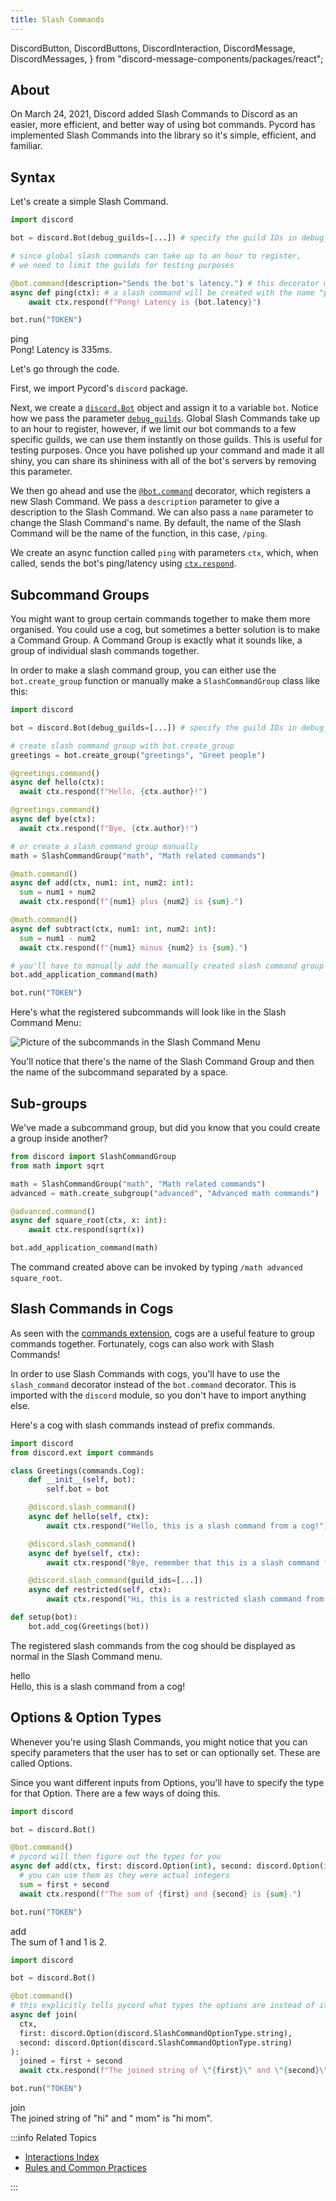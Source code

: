 ```yaml
---
title: Slash Commands
---
```


  DiscordButton,
  DiscordButtons,
  DiscordInteraction,
  DiscordMessage,
  DiscordMessages,
} from "discord-message-components/packages/react";


## About

On March 24, 2021, Discord added Slash Commands to Discord as an easier, more efficient, and better way of using bot commands. Pycord has implemented Slash Commands into the library so it's simple, efficient, and familiar.

## Syntax

Let's create a simple Slash Command.

```py
import discord

bot = discord.Bot(debug_guilds=[...]) # specify the guild IDs in debug_guilds

# since global slash commands can take up to an hour to register,
# we need to limit the guilds for testing purposes

@bot.command(description="Sends the bot's latency.") # this decorator makes a slash command
async def ping(ctx): # a slash command will be created with the name "ping"
    await ctx.respond(f"Pong! Latency is {bot.latency}")

bot.run("TOKEN")
```

<DiscordMessages>
  <DiscordMessage author="Guide Bot" avatar="red" bot>
    <div slot="interactions">
      <DiscordInteraction author="Guide Man" avatar="green" command>
        ping
      </DiscordInteraction>
    </div>
    Pong! Latency is 335ms.
  </DiscordMessage>
</DiscordMessages>

<br />

Let's go through the code.

First, we import Pycord's `discord` package.

Next, we create a [`discord.Bot`](https://docs.pycord.dev/en/master/api.html#discord.Bot) object and assign it to a variable `bot`. Notice how we pass the parameter [`debug_guilds`](https://docs.pycord.dev/en/master/api.html#discord.Bot.debug_guilds). Global Slash Commands take up to an hour to register, however, if we limit our bot commands to a few specific guilds, we can use them instantly on those guilds. This is useful for testing purposes. Once you have polished up your command and made it all shiny, you can share its shininess with all of the bot's servers by removing this parameter.

We then go ahead and use the [`@bot.command`](https://docs.pycord.dev/en/master/api.html#discord.Bot.command) decorator, which registers a new Slash Command. We pass a `description` parameter to give a description to the Slash Command. We can also pass a `name` parameter to change the Slash Command's name. By default, the name of the Slash Command will be the name of the function, in this case, `/ping`.

We create an async function called `ping` with parameters `ctx`, which, when called, sends the bot's ping/latency using [`ctx.respond`](https://docs.pycord.dev/en/master/api.html#discord.ApplicationContext.respond).

## Subcommand Groups

You might want to group certain commands together to make them more organised. You could use a cog, but sometimes a better solution is to make a Command Group. A Command Group is exactly what it sounds like, a group of individual slash commands together.

In order to make a slash command group, you can either use the `bot.create_group` function or manually make a `SlashCommandGroup` class like this:

```python
import discord

bot = discord.Bot(debug_guilds=[...]) # specify the guild IDs in debug_guilds

# create slash command group with bot.create_group
greetings = bot.create_group("greetings", "Greet people")

@greetings.command()
async def hello(ctx):
  await ctx.respond(f"Hello, {ctx.author}!")

@greetings.command()
async def bye(ctx):
  await ctx.respond(f"Bye, {ctx.author}!")

# or create a slash command group manually
math = SlashCommandGroup("math", "Math related commands")

@math.command()
async def add(ctx, num1: int, num2: int):
  sum = num1 + num2
  await ctx.respond(f"{num1} plus {num2} is {sum}.")

@math.command()
async def subtract(ctx, num1: int, num2: int):
  sum = num1 - num2
  await ctx.respond(f"{num1} minus {num2} is {sum}.")

# you'll have to manually add the manually created slash command group
bot.add_application_command(math)

bot.run("TOKEN")
```

Here's what the registered subcommands will look like in the Slash Command Menu:

![Picture of the subcommands in the Slash Command Menu](../../assets/interactions/groups-and-subcommands.jpg)

You'll notice that there's the name of the Slash Command Group and then the name of the subcommand separated by a space.

## Sub-groups

We've made a subcommand group, but did you know that you could create a group inside another?

```python
from discord import SlashCommandGroup
from math import sqrt

math = SlashCommandGroup("math", "Math related commands")
advanced = math.create_subgroup("advanced", "Advanced math commands")

@advanced.command()
async def square_root(ctx, x: int):
    await ctx.respond(sqrt(x))

bot.add_application_command(math)
```

The command created above can be invoked by typing `/math advanced square_root`.

## Slash Commands in Cogs

As seen with the [commands extension](../../extensions/commands/cogs), cogs are a useful feature to group commands together. Fortunately, cogs can also work with Slash Commands!

In order to use Slash Commands with cogs, you'll have to use the `slash_command` decorator instead of the `bot.command` decorator. This is imported with the `discord` module, so you don't have to import anything else.

Here's a cog with slash commands instead of prefix commands.

```python title="./cogs/greetings.py"
import discord
from discord.ext import commands

class Greetings(commands.Cog):
    def __init__(self, bot):
        self.bot = bot

    @discord.slash_command()
    async def hello(self, ctx):
        await ctx.respond("Hello, this is a slash command from a cog!")

    @discord.slash_command()
    async def bye(self, ctx):
        await ctx.respond("Bye, remember that this is a slash command from a cog!")

    @discord.slash_command(guild_ids=[...])
    async def restricted(self, ctx):
        await ctx.respond("Hi, this is a restricted slash command from a cog!")

def setup(bot):
    bot.add_cog(Greetings(bot))
```

The registered slash commands from the cog should be displayed as normal in the Slash Command menu.

<DiscordMessages>
  <DiscordMessage author="Guide Bot" avatar="red" bot>
    <div slot="interactions">
      <DiscordInteraction author="Guide Man" avatar="green" command>
        hello
      </DiscordInteraction>
    </div>
    Hello, this is a slash command from a cog!
  </DiscordMessage>
</DiscordMessages>

## Options & Option Types

Whenever you're using Slash Commands, you might notice that you can specify parameters that the user has to set or can optionally set. These are called Options.

Since you want different inputs from Options, you'll have to specify the type for that Option. There are a few ways of doing this.

<Tabs>
  <TabItem value="0" label="Use type annotations and let Pycord figure out its type" default>

```python
import discord

bot = discord.Bot()

@bot.command()
# pycord will then figure out the types for you
async def add(ctx, first: discord.Option(int), second: discord.Option(int)):
  # you can use them as they were actual integers
  sum = first + second
  await ctx.respond(f"The sum of {first} and {second} is {sum}.")

bot.run("TOKEN")
```

<DiscordMessages>
  <DiscordMessage author="Guide Bot" avatar="red" bot>
    <div slot="interactions">
      <DiscordInteraction author="Guide Man" avatar="green" command>
        add
      </DiscordInteraction>
    </div>
    The sum of 1 and 1 is 2.
  </DiscordMessage>
</DiscordMessages>

  </TabItem>
  <TabItem value="1" label="Explicitly set the type using the SlashCommandOptionType enum">

```python title="Slash Command Type"
import discord

bot = discord.Bot()

@bot.command()
# this explicitly tells pycord what types the options are instead of it figuring it out by itself
async def join(
  ctx,
  first: discord.Option(discord.SlashCommandOptionType.string),
  second: discord.Option(discord.SlashCommandOptionType.string)
):
  joined = first + second
  await ctx.respond(f"The joined string of \"{first}\" and \"{second}\" is \"{joined}\".")

bot.run("TOKEN")
```

<DiscordMessages>
  <DiscordMessage author="Guide Bot" avatar="red" bot>
    <div slot="interactions">
      <DiscordInteraction author="Guide Man" avatar="green" command>
        join
      </DiscordInteraction>
    </div>
    The joined string of "hi" and " mom" is "hi mom".
  </DiscordMessage>
</DiscordMessages>

  </TabItem>
</Tabs>

:::info Related Topics

- [Interactions Index](../../interactions)
- [Rules and Common Practices](../../getting-started/rules-and-common-practices)

:::